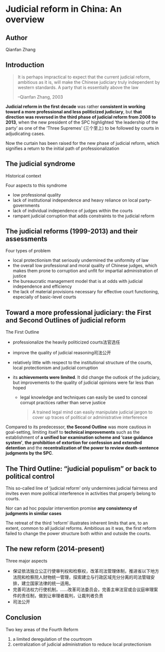 # Judicial reform in China: An overview

## Author

Qianfan Zhang

## Introduction

> It is perhaps impractical to expect that the current judicial reform, ambitious as it is, will make the Chinese judiciary truly independent by western standards. A party that is essentially above the law
>
> --Qianfan Zhang, 2003

**Judicial reform in the first decade** was rather **consistent in working toward a more professional and less politicized judiciary**, but **that direction was reversed in the third phase of judicial reform from 2008 to 2013**, when the new president of the SPC highlighted ‘the leadership of the party’ as one of the ‘Three Supremes’ (三个至上) to be followed by courts in adjudicating cases.

Now the curtain has been raised for the new phase of judicial reform, which signifies a return to the initial path of professionalization

## The judicial syndrome

Historical context

Four aspects to this syndrome

* low professional quality
* lack of institutional independence and heavy reliance on local party-governments
* lack of individual independence of judges within the courts
* rampant judicial corruption that adds constraints to the judicial reform

## The judicial reforms (1999-2013) and their assessments

Four types of problem

* local protectionism that seriously undermined the uniformity of law
* the overall low professional and moral quality of Chinese judges, which makes them prone to corruption and unfit for impartial administration of justice
* the bureaucratic management model that is at odds with judicial independence and efficiency
* the lack of material provisions necessary for effective court functioning, especially of basic-level courts

## Toward a more professional judiciary: the First and Second Outlines of judicial reform

The First Outline

* professionalize the heavily politicized courts法官选任

* improve the quality of judicial reasoning司法公开

* relatively little with respect to the institutional structure of the courts, local protectionism and judicial corruption

* its **achievements were limited**. It did change the outlook of the judiciary, but improvements to the quality of judicial opinions were far less than hoped

  * legal knowledge and techniques can easily be used to conceal corrupt practices rather than serve justice

    > A trained legal mind can easily manipulate judicial jargon to cover up traces of political or administrative interference

Compared to its predecessor, **the Second Outline** was more cautious in goal-setting, limiting itself to **technical improvements** such as the establishment of **a unified bar examination scheme and ‘case guidance system’**, **the prohibition of extortion for confession and extended detention** and the **recentralization of the power to review death-sentence judgments by the SPC**.

## The Third Outline: "judicial populism" or back to political control

This so-called line of ‘judicial reform’ only undermines judicial fairness and invites even more political interference in activities that properly belong to courts.

Nor can ad hoc popular intervention promise **any consistency of judgments in similar cases**

The retreat of the third ‘reform’ illustrates inherent limits that are, to an extent, common to all judicial reforms. Ambitious as it was, the first reform failed to change the power structure both within and outside the courts.

## The new reform (2014-present)

Three major aspects

* 保证依法独立公正行使审判权和检察权，改革司法管理体制，推进省以下地方法院和检察院人财物统一管理，探索建立与行政区域充分分离的司法管辖安排，建立国家法律的统一适用。
* 完善司法权力行使机制，......改革司法委员会，完善主审法官或合议庭审理案件的责任制，做到让审理者裁判，让裁判者负责
* 司法公开

## Conclusion

Two key areas of the Fourth Reform

1. a limited deregulation of the courtroom
2. centralization of judicial administration to reduce local protectionism

